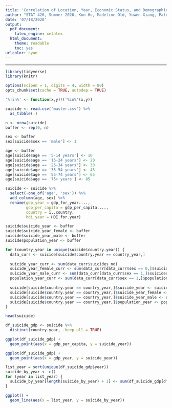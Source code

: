 ```yaml
---
title: 'Correlation of Location, Year, Economic Status, and Demographic Information with Suicide Rate'
author: "STAT 420, Summer 2020, Kun Hu, Madeline Old, Yuwen Xiang, Patrick Willhalm"
date: '07/18/2020'
output:
  pdf_document: 
    latex_engine: xelatex
  html_document: 
    theme: readable
    toc: yes  
urlcolor: cyan
---
```



***

```r
library(tidyverse)
library(knitr)

options(scipen = 1, digits = 4, width = 80)
opts_chunk$set(cache = TRUE, autodep = TRUE)
```


```r
'%!in%' <- function(x,y)!('%in%'(x,y))

suicide <- read.csv('master.csv') %>%
  as_tibble(.)

n <- nrow(suicide)
buffer <- rep(0, n)

sex <- buffer
sex[suicide$sex == 'male'] <- 1

age <- buffer
age[suicide$age == '5-14 years'] <- 10
age[suicide$age == '15-24 years'] <- 20
age[suicide$age == '25-34 years'] <- 30
age[suicide$age == '35-54 years'] <- 45
age[suicide$age == '55-74 years'] <- 65
age[suicide$age == '75+ years'] <- 85

suicide <- suicide %>%
  select(-one_of('age', 'sex')) %>%
  add_column(age, sex) %>%
  rename(gdp_year = gdp_for_year...., 
         gdp_per_capita = gdp_per_capita...., 
         country = ï..country, 
         hdi_year = HDI.for.year)

suicide$suicide_year <- buffer
suicide$suicide_year_female <- buffer
suicide$suicide_year_male <- buffer
suicide$population_year <- buffer

for (country_year in unique(suicide$country.year)) {
  data_curr <- suicide[suicide$country.year == country_year,]
  
  suicide_year_curr <- sum(data_curr$suicides_no)
  suicide_year_female_curr <- sum(data_curr[data_curr$sex == 0,]$suicides_no)
  suicide_year_male_curr <- sum(data_curr[data_curr$sex == 1,]$suicides_no)
  population_year_curr <- sum(data_curr[data_curr$sex == 1,]$population)
  
  suicide[suicide$country.year == country_year,]$suicide_year <- suicide_year_curr
  suicide[suicide$country.year == country_year,]$suicide_year_female <- suicide_year_female_curr
  suicide[suicide$country.year == country_year,]$suicide_year_male <- suicide_year_male_curr
  suicide[suicide$country.year == country_year,]$population_year <- population_year_curr
}

head(suicide)
```

```r
df_suicide_gdp <- suicide %>%
  distinct(country.year, .keep_all = TRUE)

ggplot(df_suicide_gdp) +
  geom_point(aes(x = gdp_per_capita, y = suicide_year))

ggplot(df_suicide_gdp) +
  geom_point(aes(x = gdp_year, y = suicide_year))

list_year = sort(unique(df_suicide_gdp$year))
suicide_by_year <- c()
for (year in list_year) {
  suicide_by_year[length(suicide_by_year) + 1] <- sum(df_suicide_gdp[df_suicide_gdp$year == year,]$suicide_year)
}

ggplot() +
  geom_line(aes(x = list_year, y = suicide_by_year))
```

